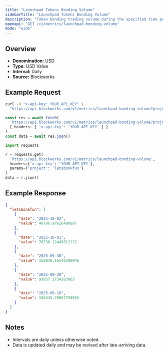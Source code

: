 ```yaml
---
title: "Launchpad Tokens Bonding Volume"
sidebarTitle: "Launchpad Tokens Bonding Volume"
description: "Token bonding trading volume during the specified time period for given launchpad."
openapi: "GET /v1/metrics/launchpad-bonding-volume"
mode: "wide"
---
```


## Overview

- **Denomination:** USD
- **Type:** USD Value
- **Interval:** Daily
- **Source:** Blockworks

## Example Request

<CodeGroup>

```bash cURL
curl -H "x-api-key: YOUR_API_KEY" \
  "https://api.blockworks.com/v1/metrics/launchpad-bonding-volume?project=letsbonkfun"
```

```typescript TypeScript
const res = await fetch(
  'https://api.blockworks.com/v1/metrics/launchpad-bonding-volume?project=letsbonkfun',
  { headers: { 'x-api-key': 'YOUR_API_KEY' } }
)
const data = await res.json()
```

```python Python
import requests

r = requests.get(
  'https://api.blockworks.com/v1/metrics/launchpad-bonding-volume',
  headers={'x-api-key': 'YOUR_API_KEY'},
  params={'project': 'letsbonkfun'}
)
data = r.json()
```

</CodeGroup>

## Example Response

```json
{
  "letsbonkfun": [
    {
      "date": "2025-10-02",
      "value": 48706.97626490897
    },
    {
      "date": "2025-10-01",
      "value": 76736.12445812122
    },
    {
      "date": "2025-09-30",
      "value": 150840.16540398946
    },
    {
      "date": "2025-09-29",
      "value": 93857.1734283063
    },
    {
      "date": "2025-09-28",
      "value": 156345.70067759955
    }
  ]
}
```

## Notes
- Intervals are daily unless otherwise noted.
- Data is updated daily and may be revised after late-arriving data.
